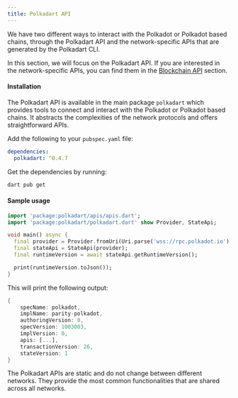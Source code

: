 ```yaml
---
title: Polkadart API
---
```


We have two different ways to interact with the Polkadot or Polkadot based chains, through the Polkadart API and the network-specific APIs that are generated by the Polkadart CLI.

In this section, we will focus on the Polkadart API. If you are interested in the network-specific APIs, you can find them in the [Blockchain API](/metadata/overview) section.

#### Installation

The Polkadart API is available in the main package `polkadart` which provides tools to connect and interact with the Polkadot or Polkadot based chains. It abstracts the complexities of the network protocols and offers straightforward APIs.

Add the following to your `pubspec.yaml` file:

```yaml title="pubspec.yaml"
dependencies:
  polkadart: ^0.4.7
```

Get the dependencies by running:

```bash
dart pub get
```

#### Sample usage

```dart title="demo.dart"
import 'package:polkadart/apis/apis.dart';
import 'package:polkadart/polkadart.dart' show Provider, StateApi;

void main() async {
  final provider = Provider.fromUri(Uri.parse('wss://rpc.polkadot.io'));
  final stateApi = StateApi(provider);
  final runtimeVersion = await stateApi.getRuntimeVersion();

  print(runtimeVersion.toJson());
}
```

This will print the following output:

```dart
{
	specName: polkadot,
	implName: parity-polkadot,
	authoringVersion: 0,
	specVersion: 1003003,
	implVersion: 0,
	apis: [...],
	transactionVersion: 26,
	stateVersion: 1
}
```

The Polkadart APIs are static and do not change between different networks. They provide the most common functionalities that are shared across all networks.
